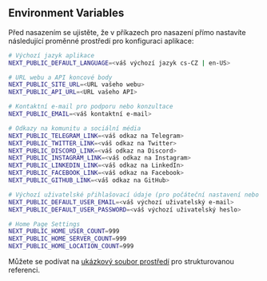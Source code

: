## Environment Variables

Před nasazením se ujistěte, že v příkazech pro nasazení přímo nastavíte následující proměnné prostředí pro konfiguraci aplikace:

```bash
# Výchozí jazyk aplikace
NEXT_PUBLIC_DEFAULT_LANGUAGE=<váš výchozí jazyk cs-CZ | en-US>

# URL webu a API koncové body
NEXT_PUBLIC_SITE_URL=<URL vašeho webu>
NEXT_PUBLIC_API_URL=<URL vašeho API>

# Kontaktní e-mail pro podporu nebo konzultace
NEXT_PUBLIC_EMAIL=<váš kontaktní e-mail>

# Odkazy na komunitu a sociální média
NEXT_PUBLIC_TELEGRAM_LINK=<váš odkaz na Telegram>
NEXT_PUBLIC_TWITTER_LINK=<váš odkaz na Twitter>
NEXT_PUBLIC_DISCORD_LINK=<váš odkaz na Discord>
NEXT_PUBLIC_INSTAGRAM_LINK=<váš odkaz na Instagram>
NEXT_PUBLIC_LINKEDIN_LINK=<váš odkaz na LinkedIn>
NEXT_PUBLIC_FACEBOOK_LINK=<váš odkaz na Facebook>
NEXT_PUBLIC_GITHUB_LINK=<váš odkaz na GitHub>

# Výchozí uživatelské přihlašovací údaje (pro počáteční nastavení nebo testovací účely)
NEXT_PUBLIC_DEFAULT_USER_EMAIL=<váš výchozí uživatelský e-mail>
NEXT_PUBLIC_DEFAULT_USER_PASSWORD=<váš výchozí uživatelský heslo>

# Home Page Settings
NEXT_PUBLIC_HOME_USER_COUNT=999
NEXT_PUBLIC_HOME_SERVER_COUNT=999
NEXT_PUBLIC_HOME_LOCATION_COUNT=999
```

Můžete se podívat na [ukázkový soubor prostředí](https://github.com/perfect-panel/ppanel-web/blob/main/apps/user/.env.template) pro strukturovanou referenci.



<Giscus />
